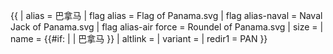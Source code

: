 {{ {{{1<noinclude>|country showdata</noinclude>}}}
| alias = 巴拿马
| flag alias = Flag of Panama.svg
| flag alias-naval = Naval Jack of Panama.svg
| flag alias-air force = Roundel of Panama.svg
| size = {{{size|}}}
| name = {{#if: {{{name|}}} | {{{name|}}} | 巴拿马 }}
| altlink = {{{altlink|}}}
| variant = {{{variant|}}}
<noinclude>
| redir1 = PAN
</noinclude>
}}